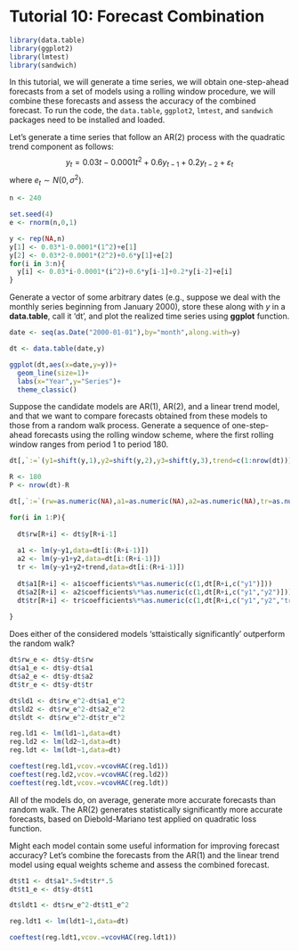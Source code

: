 # Tutorial 10: Forecast Combination {-}


```r
library(data.table)
library(ggplot2)
library(lmtest)
library(sandwich)
```

In this tutorial, we will generate a time series, we will obtain one-step-ahead forecasts from a set of models using a rolling window procedure, we will combine these forecasts and assess the accuracy of the combined forecast. To run the code, the `data.table`, `ggplot2`, `lmtest`, and `sandwich` packages need to be installed and loaded.

Let's generate a time series that follow an AR(2) process with the quadratic trend component as follows: 
$$y_t = 0.03t-0.0001t^2+0.6y_{t-1}+0.2y_{t-2}+\varepsilon_t$$
where $e_{t} \sim N(0,\sigma^2)$. 

```r
n <- 240

set.seed(4)
e <- rnorm(n,0,1)

y <- rep(NA,n)
y[1] <- 0.03*1-0.0001*(1^2)+e[1]
y[2] <- 0.03*2-0.0001*(2^2)+0.6*y[1]+e[2]
for(i in 3:n){
  y[i] <- 0.03*i-0.0001*(i^2)+0.6*y[i-1]+0.2*y[i-2]+e[i]
}
```

Generate a vector of some arbitrary dates (e.g., suppose we deal with the monthly series beginning from January 2000), store these along with $y$ in a **data.table**, call it 'dt', and plot the realized time series using **ggplot** function.

```r
date <- seq(as.Date("2000-01-01"),by="month",along.with=y)

dt <- data.table(date,y)

ggplot(dt,aes(x=date,y=y))+
  geom_line(size=1)+
  labs(x="Year",y="Series")+
  theme_classic()
```

Suppose the candidate models are AR(1), AR(2), and a linear trend model, and that we want to compare forecasts obtained from these models to those from a random walk process. Generate a sequence of one-step-ahead forecasts using the rolling window scheme, where the first rolling window ranges from period 1 to period 180. 

```r
dt[,`:=`(y1=shift(y,1),y2=shift(y,2),y3=shift(y,3),trend=c(1:nrow(dt)))]

R <- 180
P <- nrow(dt)-R

dt[,`:=`(rw=as.numeric(NA),a1=as.numeric(NA),a2=as.numeric(NA),tr=as.numeric(NA))]

for(i in 1:P){
  
  dt$rw[R+i] <- dt$y[R+i-1]
  
  a1 <- lm(y~y1,data=dt[i:(R+i-1)])
  a2 <- lm(y~y1+y2,data=dt[i:(R+i-1)])
  tr <- lm(y~y1+y2+trend,data=dt[i:(R+i-1)])
  
  dt$a1[R+i] <- a1$coefficients%*%as.numeric(c(1,dt[R+i,c("y1")]))
  dt$a2[R+i] <- a2$coefficients%*%as.numeric(c(1,dt[R+i,c("y1","y2")]))
  dt$tr[R+i] <- tr$coefficients%*%as.numeric(c(1,dt[R+i,c("y1","y2","trend")]))
  
}

```

Does either of the considered models 'sttaistically significantly' outperform the random walk?

```r
dt$rw_e <- dt$y-dt$rw
dt$a1_e <- dt$y-dt$a1
dt$a2_e <- dt$y-dt$a2
dt$tr_e <- dt$y-dt$tr

dt$ld1 <- dt$rw_e^2-dt$a1_e^2
dt$ld2 <- dt$rw_e^2-dt$a2_e^2
dt$ldt <- dt$rw_e^2-dt$tr_e^2

reg.ld1 <- lm(ld1~1,data=dt)
reg.ld2 <- lm(ld2~1,data=dt)
reg.ldt <- lm(ldt~1,data=dt)

coeftest(reg.ld1,vcov.=vcovHAC(reg.ld1))
coeftest(reg.ld2,vcov.=vcovHAC(reg.ld2))
coeftest(reg.ldt,vcov.=vcovHAC(reg.ldt))
```

All of the models do, on average, generate more accurate forecasts than random walk. The AR(2) generates statistically significantly more accurate forecasts, based on Diebold-Mariano test applied on quadratic loss function. 

Might each model contain some useful information for improving forecast accuracy? Let's combine the forecasts from the AR(1) and the linear trend model using equal weights scheme and assess the combined forecast.

```r
dt$t1 <- dt$a1*.5+dt$tr*.5
dt$t1_e <- dt$y-dt$t1

dt$ldt1 <- dt$rw_e^2-dt$t1_e^2

reg.ldt1 <- lm(ldt1~1,data=dt)

coeftest(reg.ldt1,vcov.=vcovHAC(reg.ldt1))
```



